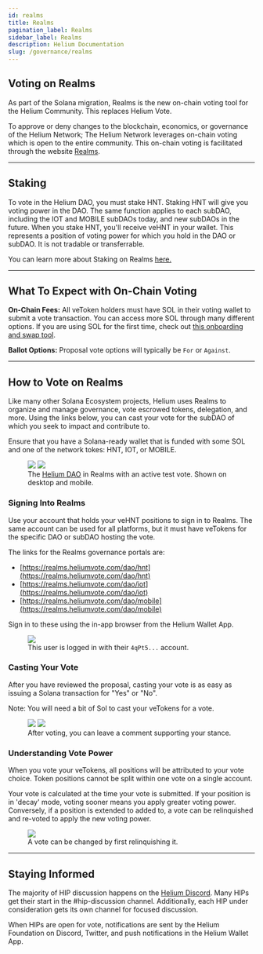 ```yaml
---
id: realms
title: Realms
pagination_label: Realms
sidebar_label: Realms
description: Helium Documentation
slug: /governance/realms
---
```



## Voting on Realms

As part of the Solana migration, Realms is the new on-chain voting tool for the Helium Community.
This replaces Helium Vote.

To approve or deny changes to the blockchain, economics, or governance of the Helium Network; The
Helium Network leverages on-chain voting which is open to the entire community. This on-chain voting
is facilitated through the website [Realms](https://realms.today).

---

## Staking

To vote in the Helium DAO, you must stake HNT. Staking HNT will give you voting power in the DAO.
The same function applies to each subDAO, including the IOT and MOBILE subDAOs today, and new
subDAOs in the future. When you stake HNT, you'll receive veHNT in your wallet. This represents a
position of voting power for which you hold in the DAO or subDAO. It is not tradable or
transferrable.

You can learn more about Staking on Realms [here.](/vote-escrow/realms)

---

## What To Expect with On-Chain Voting

**On-Chain Fees:** All veToken holders must have SOL in their voting wallet to submit a vote
transaction. You can access more SOL through many different options. If you are using SOL for the
first time, check out [this onboarding and swap tool](/helium-tokens/sol-token#swap-utility).

**Ballot Options:** Proposal vote options will typically be `For` or `Against`.

---

## How to Vote on Realms

Like many other Solana Ecosystem projects, Helium uses Realms to organize and manage governance,
vote escrowed tokens, delegation, and more. Using the links below, you can cast your vote for the
subDAO of which you seek to impact and contribute to.

Ensure that you have a Solana-ready wallet that is funded with some SOL and one of the network
tokes: HNT, IOT, or MOBILE.

<figure className="screensnippet-wrapper">
  <div style={{ display: 'flex' }}>
    <img
      src={useBaseUrl('/img/realms/realmsui.png')}
      style={{ maxHeight: 350, minWidth: 0, flex: '1 1 auto' }}
    />
    <img
      src={useBaseUrl('/img/realms/realmsui_mobile.png')}
      style={{ maxHeight: 350, minWidth: 0, flex: '1 1 auto' }}
    />
  </div>
  <figcaption>
    The <a href="https://realms.heliumvote.com/dao/hnt">Helium DAO</a> in Realms with an active test
    vote. Shown on desktop and mobile.
  </figcaption>
</figure>

### Signing Into Realms

Use your account that holds your veHNT positions to sign in to Realms. The same account can be used
for all platforms, but it must have veTokens for the specific DAO or subDAO hosting the vote.

The links for the Realms governance portals are:

- [https://realms.heliumvote.com/dao/hnt](https://realms.heliumvote.com/dao/hnt)
- [https://realms.heliumvote.com/dao/iot](https://realms.heliumvote.com/dao/iot)
- [https://realms.heliumvote.com/dao/mobile](https://realms.heliumvote.com/dao/mobile)

Sign in to these using the in-app browser from the Helium Wallet App.

<figure className="screensnippet-wrapper">
  <img src={useBaseUrl('/img/realms/connectaccount.png')} />
  <figcaption>
    This user is logged in with their <code>4qPt5...</code> account.
  </figcaption>
</figure>

### Casting Your Vote

After you have reviewed the proposal, casting your vote is as easy as issuing a Solana transaction
for "Yes" or "No".

Note: You will need a bit of Sol to cast your veTokens for a vote.

<figure className="screensnippet-wrapper">
  <div style={{ display: 'flex', alignItems: 'center' }}>
    <img
      src={useBaseUrl('/img/realms/castvote.png')}
      style={{ maxHeight: 250, minWidth: 0, flex: '1 1 auto' }}
    />
    <img
      src={useBaseUrl('/img/realms/confirmvote.png')}
      style={{ maxHeight: 300, minWidth: 0, flex: '1 1 auto' }}
    />
  </div>
  <figcaption>After voting, you can leave a comment supporting your stance.</figcaption>
</figure>

### Understanding Vote Power

When you vote your veTokens, all positions will be attributed to your vote choice. Token positions
cannot be split within one vote on a single account.

Your vote is calculated at the time your vote is submitted. If your position is in 'decay' mode,
voting sooner means you apply greater voting power. Conversely, if a position is extended to added
to, a vote can be relinquished and re-voted to apply the new voting power.

<figure className="screensnippet-wrapper">
  <img src={useBaseUrl('/img/realms/relinquishvote.png')} />
  <figcaption>A vote can be changed by first relinquishing it.</figcaption>
</figure>

---

## Staying Informed

The majority of HIP discussion happens on the [Helium Discord](https://discord.gg/helium). Many HIPs
get their start in the #hip-discussion channel. Additionally, each HIP under consideration gets its
own channel for focused discussion.

When HIPs are open for vote, notifications are sent by the Helium Foundation on Discord, Twitter,
and push notifications in the Helium Wallet App.
